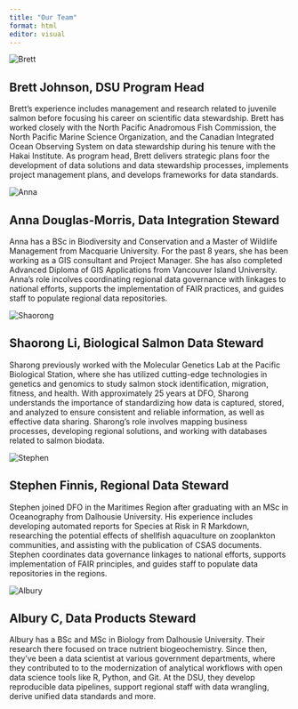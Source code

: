 ```yaml
---
title: "Our Team"
format: html
editor: visual
---
```


::::: grid
::: g-col-4
```{=html}
<img src="images/team/Brett.jpg" alt="Brett" class="circle">
```
:::

::: g-col-8
## Brett Johnson, DSU Program Head

Brett’s experience includes management and research related to juvenile salmon before focusing his career on scientific data stewardship. Brett has worked closely with the North Pacific Anadromous Fish Commission, the North Pacific Marine Science Organization, and the Canadian Integrated Ocean Observing System on data stewardship during his tenure with the Hakai Institute. As program head, Brett delivers strategic plans foor the development of data solutions and data stewardship processes, implements project management plans, and develops frameworks for data standards.
:::
:::::

::::: grid
::: g-col-4
```{=html}
<img src="images/team/Anna.jpg" alt="Anna" class="circle">
```
:::

::: g-col-8
## Anna Douglas-Morris, Data Integration Steward

Anna has a BSc in Biodiversity and Conservation and a Master of Wildlife Management from Macquarie University. For the past 8 years, she has been working as a GIS consultant and Project Manager. She has also completed Advanced Diploma of GIS Applications from Vancouver Island University. Anna's role incolves coordinating regional data governance with linkages to national efforts, supports the implementation of FAIR practices, and guides staff to populate regional data repositories.
:::
:::::

::::: grid
::: g-col-4

```{=html}
<img src="images/team/Shaorong.jpg" alt="Shaorong" class="circle">
```

:::

::: g-col-8
## Shaorong Li, Biological Salmon Data Steward

Sharong previously worked with the Molecular Genetics Lab at the Pacific Biological Station, where she has utilized cutting-edge technologies in genetics and genomics to study salmon stock identification, migration, fitness, and health. With approximately 25 years at DFO, Sharong understands the importance of standardizing how data is captured, stored, and analyzed to ensure consistent and reliable information, as well as effective data sharing. Sharong's role involves mapping business processes, developing regional solutions, and working with databases related to salmon biodata.
:::
:::::

::::: grid
::: g-col-4
```{=html}
<img src="images/team/Stephen.jpg" alt="Stephen" class="circle">
```
:::

::: g-col-8
## Stephen Finnis, Regional Data Steward

Stephen joined DFO in the Maritimes Region after graduating with an MSc in Oceanography from Dalhousie University. His experience includes developing automated reports for Species at Risk in R Markdown, researching the potential effects of shellfish aquaculture on zooplankton communities, and assisting with the publication of CSAS documents. Stephen coordinates data governance linkages to national efforts, supports implementation of FAIR principles, and guides staff to populate data repositories in the regions.
:::
:::::

::::: grid
::: g-col-4
```{=html}
<img src="images/team/Albury.jpg" alt="Albury" class="circle">
```

:::

::: g-col-8
## Albury C, Data Products Steward

Albury has a BSc and MSc in Biology from Dalhousie University. Their research there focused on trace nutrient biogeochemistry. Since then, they've been a data scientist at various government departments, where they contributed to to the modernization of analytical workflows with open data science tools like R, Python, and Git. At the DSU, they develop reproducible data pipelines, support regional staff with data wrangling, derive unified data standards and more.
:::
:::::
